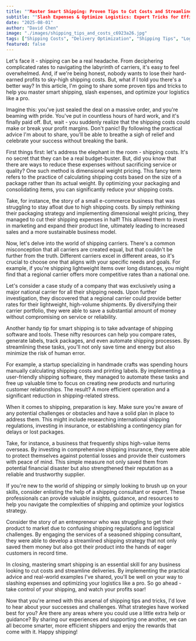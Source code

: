 ```yaml
---
title: ""Master Smart Shipping: Proven Tips to Cut Costs and Streamline Deliveries""
subtitle: ""Slash Expenses & Optimize Logistics: Expert Tricks for Efficient Shipping""
date: "2025-08-01"
author: "David Chen"
image: "./images/shipping_tips_and_costs_c6923a26.jpg"
tags: ["Shipping Costs", "Delivery Optimization", "Shipping Tips", "Logistics Solutions"]
featured: false
---
```


Let's face it - shipping can be a real headache. From deciphering complicated rates to navigating the labyrinth of carriers, it's easy to feel overwhelmed. And, if we're being honest, nobody wants to lose their hard-earned profits to sky-high shipping costs. But, what if I told you there's a better way? In this article, I'm going to share some proven tips and tricks to help you master smart shipping, slash expenses, and optimize your logistics like a pro.

Imagine this: you've just sealed the deal on a massive order, and you're beaming with pride. You've put in countless hours of hard work, and it's finally paid off. But, wait - you suddenly realize that the shipping costs could make or break your profit margins. Don't panic! By following the practical advice I'm about to share, you'll be able to breathe a sigh of relief and celebrate your success without breaking the bank.

First things first: let's address the elephant in the room - shipping costs. It's no secret that they can be a real budget-buster. But, did you know that there are ways to reduce these expenses without sacrificing service or quality? One such method is dimensional weight pricing. This fancy term refers to the practice of calculating shipping costs based on the size of a package rather than its actual weight. By optimizing your packaging and consolidating items, you can significantly reduce your shipping costs.

Take, for instance, the story of a small e-commerce business that was struggling to stay afloat due to high shipping costs. By simply rethinking their packaging strategy and implementing dimensional weight pricing, they managed to cut their shipping expenses in half! This allowed them to invest in marketing and expand their product line, ultimately leading to increased sales and a more sustainable business model.

Now, let's delve into the world of shipping carriers. There's a common misconception that all carriers are created equal, but that couldn't be further from the truth. Different carriers excel in different areas, so it's crucial to choose one that aligns with your specific needs and goals. For example, if you're shipping lightweight items over long distances, you might find that a regional carrier offers more competitive rates than a national one.

Let's consider a case study of a company that was exclusively using a major national carrier for all their shipping needs. Upon further investigation, they discovered that a regional carrier could provide better rates for their lightweight, high-volume shipments. By diversifying their carrier portfolio, they were able to save a substantial amount of money without compromising on service or reliability.

Another handy tip for smart shipping is to take advantage of shipping software and tools. These nifty resources can help you compare rates, generate labels, track packages, and even automate shipping processes. By streamlining these tasks, you'll not only save time and energy but also minimize the risk of human error.

For example, a startup specializing in handmade crafts was spending hours manually calculating shipping costs and printing labels. By implementing a user-friendly shipping software, they managed to automate these tasks and free up valuable time to focus on creating new products and nurturing customer relationships. The result? A more efficient operation and a significant reduction in shipping-related stress.

When it comes to shipping, preparation is key. Make sure you're aware of any potential challenges or obstacles and have a solid plan in place to address them. This might include researching international shipping regulations, investing in insurance, or establishing a contingency plan for delays or lost packages.

Take, for instance, a business that frequently ships high-value items overseas. By investing in comprehensive shipping insurance, they were able to protect themselves against potential losses and provide their customers with peace of mind. This simple measure not only saved them from potential financial disaster but also strengthened their reputation as a reliable and trustworthy supplier.

If you're new to the world of shipping or simply looking to brush up on your skills, consider enlisting the help of a shipping consultant or expert. These professionals can provide valuable insights, guidance, and resources to help you navigate the complexities of shipping and optimize your logistics strategy.

Consider the story of an entrepreneur who was struggling to get their product to market due to confusing shipping regulations and logistical challenges. By engaging the services of a seasoned shipping consultant, they were able to develop a streamlined shipping strategy that not only saved them money but also got their product into the hands of eager customers in record time.

In closing, mastering smart shipping is an essential skill for any business looking to cut costs and streamline deliveries. By implementing the practical advice and real-world examples I've shared, you'll be well on your way to slashing expenses and optimizing your logistics like a pro. So go ahead - take control of your shipping, and watch your profits soar!

Now that you're armed with this arsenal of shipping tips and tricks, I'd love to hear about your successes and challenges. What strategies have worked best for you? Are there any areas where you could use a little extra help or guidance? By sharing our experiences and supporting one another, we can all become smarter, more efficient shippers and enjoy the rewards that come with it. Happy shipping!